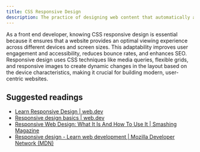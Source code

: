 ```yaml
---
title: CSS Responsive Design
description: The practice of designing web content that automatically adjusts and adapts its layout to look good on all devices, from desktop monitors to mobile phones.
---
```


As a front end developer, knowing CSS responsive design is essential because it ensures that a website provides an optimal viewing experience across different devices and screen sizes. This adaptability improves user engagement and accessibility, reduces bounce rates, and enhances SEO. Responsive design uses CSS techniques like media queries, flexible grids, and responsive images to create dynamic changes in the layout based on the device characteristics, making it crucial for building modern, user-centric websites.

## Suggested readings

- [Learn Responsive Design | web.dev](https://web.dev/learn/design)
- [Responsive design basics | web.dev](https://web.dev/articles/responsive-web-design-basics)
- [Responsive Web Design: What It Is And How To Use It | Smashing Magazine](https://www.smashingmagazine.com/2011/01/guidelines-for-responsive-web-design/)
- [Responsive design - Learn web development | Mozilla Developer Network (MDN)](https://developer.mozilla.org/en-US/docs/Learn/CSS/CSS_layout/Responsive_Design)
